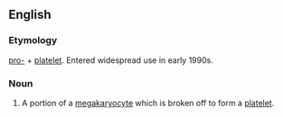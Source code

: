 ==English==
===Etymology===

[[pro-]] + [[platelet]].  Entered widespread use in early 1990s.

===Noun===
{{en-noun}}

# {{context|hematology|lang=en}} A portion of a [[megakaryocyte]] which is broken off to form a [[platelet]].